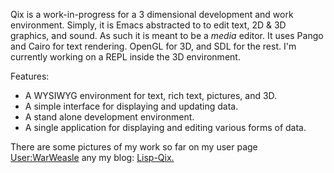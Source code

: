 Qix is a work-in-progress for a 3 dimensional development and work environment. Simply, it is Emacs abstracted to to edit text, 2D & 3D graphics, and sound. As such it is meant to be a ''media'' editor. It uses Pango and Cairo for text rendering. OpenGL for 3D, and SDL for the rest. I'm currently working on a REPL inside the 3D environment. 

Features:

* A WYSIWYG environment for text, rich text, pictures, and 3D.
* A simple interface for displaying and updating data.
* A stand alone development environment.
* A single application for displaying and editing various forms of data.

There are some pictures of my work so far on my user page [[User:WarWeasle]] any my blog:  [http://lisp-qix.blogspot.com/ Lisp-Qix.]